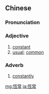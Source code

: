 {{also|恒常}}
==Chinese==
{{zh-forms|s=恒常}}

===Pronunciation===
{{zh-pron
|m=héngcháng
|cat=a,adv
}}

===Adjective===
{{zh-adj}}

# [[constant]]
# [[usual]]; [[common]]

===Adverb===
{{zh-adv}}

# [[constantly]]

[[mg:恆常]]
[[ja:恆常]]